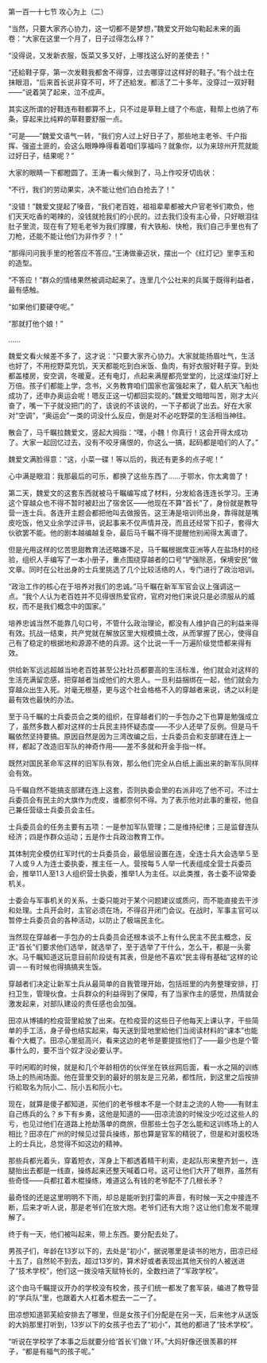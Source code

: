 

第一百一十七节 攻心为上（二）

“当然，只要大家齐心协力，这一切都不是梦想，”魏爱文开始勾勒起未来的画卷：“大家在这里一个月了，日子过得怎么样？”

“没得说，又发新衣服，饭菜又多又好，上哪找这么好的差使去！”

“还給鞋子穿，第一次发鞋我都舍不得穿，过去哪穿过这样好的鞋子。”有个战士在抹眼泪，“后来首长说非穿不可，坏了还給发。都活了二十多年，没穿过一双好鞋――”说着哭了起来，泣不成声。

其实这所谓的好鞋连布鞋都算不上，只不过是草鞋上缝了个布底，鞋帮上也纳了布条，穿起来比纯粹的草鞋要舒服一点。

“可是――”魏爱文语气一转，“我们穷人过上好日子了，那些地主老爷、千户指挥、强盗土匪的，会这么眼睁睁得看着咱们享福吗？就象你，以为来琼州开荒就能过好日子，结果呢？”

大家的眼睛一下都瞪圆了。王涛一看火候到了，马上作咬牙切齿状：

“不行，我们的劳动果实，决不能让他们白白抢去了！”

“没错！”魏爱文提起了嗓音，“我们老百姓，祖祖辈辈都被大户官老爷们欺负，他们天天吃香的喝辣的，没钱就抢我们的小民的。过去我们没有主心骨，只好眼泪往肚子里流，现在有了短毛老爷为我们撑腰，有大铁船、快枪，我们自己手里也有了刀枪，还能不能让他们为非作歹？！”

“那得问问我手里的枪答应不答应。”王涛做豪迈状，摆出一个《红灯记》里李玉和的造型。

“不答应！”群众的情绪果然被调动起来了。连里几个公社来的兵属于既得利益者，最有感触。

“如果他们要硬夺呢。”

“那就打他个娘！”

……

魏爱文看火候差不多了，这才说：“只要大家齐心协力。大家就能扬眉吐气，生活也好了，不用挖野菜充饥，天天都能吃到白米饭、鱼肉，有好衣服好鞋子穿。到处都盖楼房，安空调，冬暖夏。还有电灯，点起来满屋都亮堂堂的，比这煤油灯好上万倍。孩子们都能上学，念书，义务教育咱们国家也富强起来了，载人航天飞船也成功了，还申办奥运会呢！嗯反正这一切都回实现的。”魏爱文暗暗叫苦，刚才太兴奋了，嘴一下子就没把门的了，该说的不该说的，一下子都说了出去。好在大家对“空调”，“奥运会”一类的词没什么反应，倒是对不必吃野菜的生活相当神往。

散会了，马千瞩拉魏爱文，竖起大拇指：“嘿，小魏！你真行！这会开得太成功了。大家一起回忆过去，没有不咬牙痛恨的，你这么一搞，起码都是咱们的人了。”

魏爱文满脸得意：“这，小菜一碟！等以后的，我还有更多的点子呢！”

心中满是眼泪：我那最后的可乐，都换了这些东西了……于鄂水，你太禽兽了！

第二天，魏爱文的这套东西就被马千瞩编写成了材料，分发給各连连长学习。王涛这个穿越众也不得不暂时被赶出了宿舍区――他现在不算“首长”了，身份就是教导营一连士兵。各连开主题会都把他叫去做报告。这王涛是培训师出身，靠得就是嘴皮吃饭，他又业余学过评书，说起事来不仅声情并茂，而且还经常下扣子，套得大伙欲罢不能。他的剧本越编越复杂，最后马千瞩不得不提醒他别闹得太离谱了。

但是光用这样的忆苦思甜教育法还略嫌不足，马千瞩根据席亚洲等人在盐场村的经验，组织人手编写了一本小册子，重点围绕穿越者的口号“铲强除恶，保境安民”做文章。同时在公社出身的士兵里挑选了几个比较活络的人，专门进行了政治培训。

“政治工作的核心在于培养对我们的忠诚。”马千瞩在新军军官会议上强调这一点。“我个人认为老百姓并不见得很热爱官府，官府对他们来说只是必须服从的威权，而不是我们概念中的国家。”

培养忠诚当然不能靠几句口号，不管什么政治理论，都没有人维护自己的利益来得有效。抗战一结束，共产党就在解放区里大规模搞土改，从而掌握了民心，使得自己有了稳定的根据地和源源不绝的兵源。这个比说一千一万遍阶级觉悟都来得有效。

供给新军远远超越当地老百姓甚至公社社员都要高的生活标准，他们就会对这样的生活充满留恋感，把穿越者当成他们的大恩人。一旦利益捆绑在一起，他们就会为穿越众出生入死。对毫无根基，更与这个社会格格不入的穿越者来说，诱之以利是最有效也最快的办法。

至于马千瞩的士兵委员会之类的组织，在穿越者们的一手包办之下也算是勉强成立了，虽然多数人都对这样的士兵民主持怀疑态度――不少人还举了反例。但是马千瞩依然坚持要搞。原因自然是因为三湾改编之后，士兵委员会和支部建在连上一样，都起了改造旧军队的神奇作用――差不多就和开金手指一样。

既然对国民革命军这样的旧军队有效，那么他们完全从白纸上画出来的新军队同样会有效。

马千瞩自然不能搞支部建在连上这套，否则执委会里的右派非吃了他不可。不过士兵委员会有民主的大旗作为虎皮，谁都奈何不得。为了表示他对此事的重视，他自己兼任营级士兵委员会主任。

士兵委员会的任务主要有五项：一是参加军队管理；二是维持纪律；三是监督连队经济；四是作群众运动；五是作士兵政治教育工作。

其体制完全模仿红军时代的士兵委员会，最低层设置在连，全连士兵大会选举５至７人或９人为连士委执委，推主任一人。营按每５人举一代表组成全营士兵委员会，推举11人至1３人组织营士执委，推举1人为主任。以此类推，各士委不设常委机关。

士委会与军事机关的关系，士委只能对于某个问题建议或质问，而不能直接去干涉和处理。士兵开会时，主官必须在场，不得召开闭门会议。在战时，军事主官可以暂停士兵委员会的各种活动，以防止了极端民主化。

当然现在穿越者一手包办的士兵委员会还根本谈不上有什么民主不民主概念，反正“首长”们要求他们选举，就选举了，至于选举了干什么，怎么干，都是一头雾水。马千瞩知道这玩意目前阶段徒有其表，但是他不喜欢“民主得有基础”这样的论调－－有时候也得搞搞夹生饭。

穿越者们决定让新军士兵从最简单的自我管理开始，包括班里的内务整理安排，打扫卫生，管理伙食。士兵群众的利益得到了保障，有了当家作主的感觉，热情就会激发起来，对部队建设的责任感也会加强。

田凉从博铺的检疫营里給放了出来。在检疫营的这些日子他每天上课认字，干些简单的手工活，身子骨也结实起来，每天送到营地里給他们当阅读材料的“课本”也能看个大概了。田凉心里挺高兴，看来这边的老爷是要提拔他们了――最少也是个管事什么的，要不当个奴才没必要认字。

平时闲暇的时候，就是和几个年龄相仿的伙伴坐在铁丝网后面，看一水之隔的训练场上的热闹场面。他在营里交到的最好的朋友是三兄弟，都性阮，到这里之后按排行給取名为阮小二、阮小五和阮小七。

现在，就算是傻子都知道，买他们的老爷根本不是一个财主之流的人物――有财主自己练兵的么？乡下有乡勇，这他是知道的――田凉流浪的时候没少吃过这些人的亏，也见过他们在道路上抢劫落单的商旅，但那些土包子怎么能和这训练场上的人相比？田凉在广州的时候见过营兵操练，那也算是官军的精锐了，但是和对面校场上的士兵比，总觉得不如这边的精神。

那些兵都光着头，穿着短衣，浑身上下都透着精干利索，走起队形来整齐划一，连腿抬出去都是一线直，操练起来还整天喊着口号。这可让他们大开了眼界，虽然有些奇怪――兵都扛着木棍操练，难道这么有钱的老爷配不了几根长矛？

最奇怪的还是这里明明不下雨，却总是能听到打雷的声音，有时候一天之中接连不断，后来才听人说，那是老爷们在放大炮。老爷们还有大炮？这让他们愈发不能理解了。

终于有一天，他们被叫起来，带上东西。要分配去处了。

男孩子们，年龄在13岁以下的，去处是“初小”，据说哪里是读书的地方，田凉已经十五了，自然轮不到去，超过13岁的，算术好或者表现出其他天份的人被送进了“技术学校”，他们这一拨没啥天赋特长的，全数扫进了“军政学校”。

这个由马千瞩提议开办的学校没有校舍，孩子们统一都发了套军装，编进了教导营的“学兵队”里，也跟着大人杠着木棍去一二一了。

田凉想知道郭芙給安排去了哪里，但是女孩子们分配是在另一天，后来他才从送饭的大妈那里打听到，13岁以下的女孩子也去了“初小”，其他的都进了“技术学校”。

“听说在学校学了本事之后就要分给‘首长’们做丫环。”大妈好像还很羡慕的样子，“都是有福气的孩子呢。”

